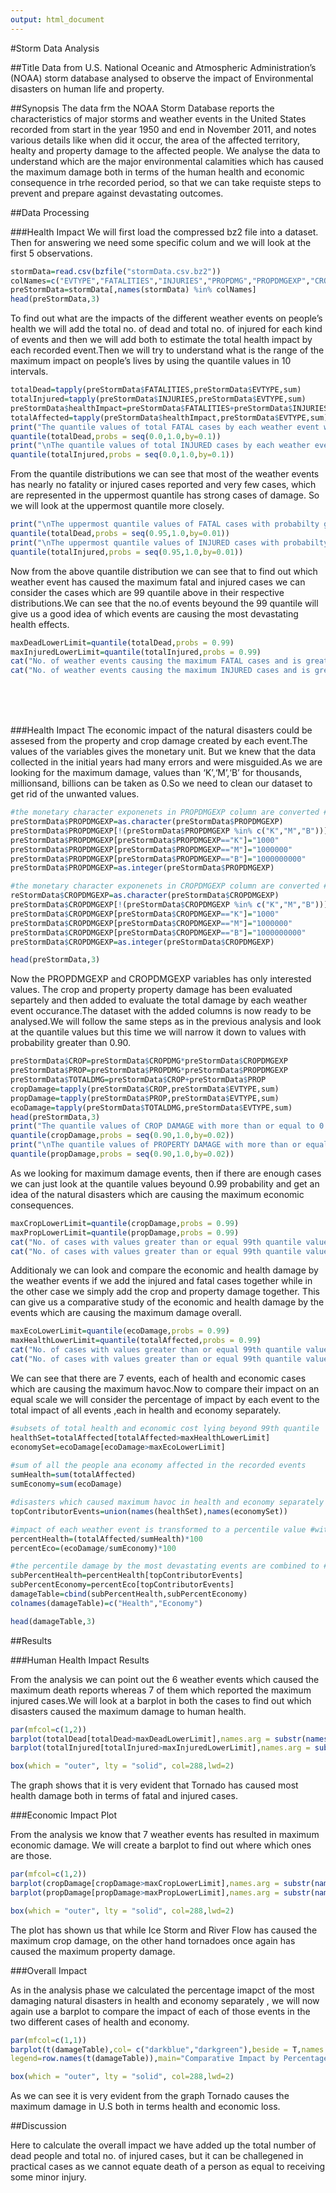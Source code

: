 ```yaml
---
output: html_document
---
```

#Storm Data Analysis

##Title
Data from  U.S. National Oceanic and Atmospheric Administration's (NOAA) storm database analysed to observe the impact of Environmental disasters on human life and property.


##Synopsis
The data frm the NOAA Storm Database reports the characteristics of major storms and weather events in the United States recorded from start in the year 1950 and end in November 2011, and notes various details like when did it occur, the area  of the affected territory, healty and property damage to the affected people. We analyse the data to understand which are the major environmental calamities which has caused the maximum damage both in terms of the human health and economic consequence in trhe recorded period, so that we can take requiste steps to prevent and prepare against devastating outcomes. 

##Data Processing

###Health Impact
We will first load the compressed bz2 file into a dataset. Then for answering we need some specific colum and we will look at the first 5 observations.
```r
stormData=read.csv(bzfile("stormData.csv.bz2"))
colNames=c("EVTYPE","FATALITIES","INJURIES","PROPDMG","PROPDMGEXP","CROPDMG","CROPDMGEXP")
preStormData=stormData[,names(stormData) %in% colNames]
head(preStormData,3)
```



To find out what are the impacts of the different weather events on people's health we will add the total no. of dead and total no. of injured for each kind of events and then we will add both to estimate the total health impact by each recorded event.Then we will try to understand what is the range of the maximum impact on people's lives by using the quantile values in 10 intervals.
```r
totalDead=tapply(preStormData$FATALITIES,preStormData$EVTYPE,sum)
totalInjured=tapply(preStormData$INJURIES,preStormData$EVTYPE,sum)
preStormData$healthImpact=preStormData$FATALITIES+preStormData$INJURIES
totalAffected=tapply(preStormData$healthImpact,preStormData$EVTYPE,sum)
print("The quantile values of total FATAL cases by each weather event with 10 regular intervals .\n")
quantile(totalDead,probs = seq(0.0,1.0,by=0.1))
print("\nThe quantile values of total INJURED cases by each weather event with 10 regular intervals .\n")
quantile(totalInjured,probs = seq(0.0,1.0,by=0.1))
```


From the quantile distributions we can see that most of the weather events has nearly no fatality or injured cases reported and very few cases, which are represented in the uppermost quantile has strong cases of damage. So we will look at the uppermost quantile more closely.
```r
print("\nThe uppermost quantile values of FATAL cases with probabilty greater than 0.95 .\n")
quantile(totalDead,probs = seq(0.95,1.0,by=0.01))
print("\nThe uppermost quantile values of INJURED cases with probabilty greater than 0.95 .\n")
quantile(totalInjured,probs = seq(0.95,1.0,by=0.01))
```
Now from the above quantile distribution we can see that to find out which weather event has caused the maximum fatal and injured cases we can consider the cases which are 99 quantile above in their respective distributions.We can see that the no.of events beyound the 99 quantile will give us a good idea of which events are causing the most devastating health effects.
```r
maxDeadLowerLimit=quantile(totalDead,probs = 0.99)
maxInjuredLowerLimit=quantile(totalInjured,probs = 0.99)
cat("No. of weather events causing the maximum FATAL cases and is greater or equal to 99th quantile value :\n",sum(totalDead>maxDeadLowerLimit),"\n")
cat("No. of weather events causing the maximum INJURED cases and is greater or equal to 99th quantile value :\n",sum(totalInjured>maxInjuredLowerLimit),"\n")
```
</br>
</br>
</br>


###Health Impact
The economic impact of the natural disasters could be assesed from the property and crop damage created by each event.The values of the  variables gives the monetary unit. But we knew that the data collected in the initial years had many errors and were misguided.As we are looking for the maximum damage, values than 'K','M','B' for thousands, millionsand, billions can be taken as 0.So we need to clean our dataset to get rid of the unwanted values.

```r
#the monetary character exponenets in PROPDMGEXP column are converted #to their numerical values to estimate economic loss by crop damage
preStormData$PROPDMGEXP=as.character(preStormData$PROPDMGEXP)
preStormData$PROPDMGEXP[!(preStormData$PROPDMGEXP %in% c("K","M","B"))]="0"
preStormData$PROPDMGEXP[preStormData$PROPDMGEXP=="K"]="1000"
preStormData$PROPDMGEXP[preStormData$PROPDMGEXP=="M"]="1000000"
preStormData$PROPDMGEXP[preStormData$PROPDMGEXP=="B"]="1000000000"
preStormData$PROPDMGEXP=as.integer(preStormData$PROPDMGEXP)

#the monetary character exponenets in CROPDMGEXP column are converted #to their numerical values to estimate total property damage
reStormData$CROPDMGEXP=as.character(preStormData$CROPDMGEXP)
preStormData$CROPDMGEXP[!(preStormData$CROPDMGEXP %in% c("K","M","B"))]="0"
preStormData$CROPDMGEXP[preStormData$CROPDMGEXP=="K"]="1000"
preStormData$CROPDMGEXP[preStormData$CROPDMGEXP=="M"]="1000000"
preStormData$CROPDMGEXP[preStormData$CROPDMGEXP=="B"]="1000000000"
preStormData$CROPDMGEXP=as.integer(preStormData$CROPDMGEXP)

head(preStormData,3)
```

Now the PROPDMGEXP and CROPDMGEXP variables has only interested values. The crop and property property damage has been evaluated separtely and then added to evaluate the total damage by each weather event occurance.The dataset with the added columns is now ready to be analysed.We will follow the same steps as in the previous analysis and look at the quantile values but this time we will narrow it down to values with probability greater than 0.90.
```r
preStormData$CROP=preStormData$CROPDMG*preStormData$CROPDMGEXP
preStormData$PROP=preStormData$PROPDMG*preStormData$PROPDMGEXP
preStormData$TOTALDMG=preStormData$CROP+preStormData$PROP
cropDamage=tapply(preStormData$CROP,preStormData$EVTYPE,sum)
propDamage=tapply(preStormData$PROP,preStormData$EVTYPE,sum)
ecoDamage=tapply(preStormData$TOTALDMG,preStormData$EVTYPE,sum)
head(preStormData,3)
print("The quantile values of CROP DAMAGE with more than or equal to 0.90 probability .\n")
quantile(cropDamage,probs = seq(0.90,1.0,by=0.02))
print("\nThe quantile values of PROPERTY DAMAGE with more than or equal to 0.90 probability .\n")
quantile(propDamage,probs = seq(0.90,1.0,by=0.02))
```
As we looking for maximum damage events, then if there are enough cases we can just look at the quantile values beyound 0.99 probability and get an idea of the natural disasters which are causing the maximum economic consequences.
```r
maxCropLowerLimit=quantile(cropDamage,probs = 0.99)
maxPropLowerLimit=quantile(propDamage,probs = 0.99)
cat("No. of cases with values greater than or equal 99th quantile value with repect to CROP DAMAGE:",  sum(cropDamage>maxCropLowerLimit),"\n")
cat("No. of cases with values greater than or equal 99th quantile value with repect to PROPERTY DAMAGE:",  sum(propDamage>maxPropLowerLimit),"\n")

```

Additionaly we can look and compare the economic and health damage by the weather events if we add the injured and fatal cases together while in the other case we simply add the crop and property damage together. This can give us a comparative study of the economic and health damage by the events which are causing the maximum damage overall.
```r
maxEcoLowerLimit=quantile(ecoDamage,probs = 0.99)
maxHealthLowerLimit=quantile(totalAffected,probs = 0.99)
cat("No. of cases with values greater than or equal 99th quantile value with respect to TOTAL ECONOMIC LOSS:",  sum(ecoDamage>maxEcoLowerLimit),"\n")
cat("No. of cases with values greater than or equal 99th quantile value with respect to TOTAL HEALTH VICTIMS:",  sum(totalAffected>maxHealthLowerLimit),"\n")

```

We can see that there are 7 events, each of health and economic cases which are causing the maximum havoc.Now to compare their impact on an equal scale we will consider the percentage of impact by each event to the total impact of all events ,each in health and economy separately.
```r

#subsets of total health and economic cost lying beyond 99th quantile
healthSet=totalAffected[totalAffected>maxHealthLowerLimit]
economySet=ecoDamage[ecoDamage>maxEcoLowerLimit]
 
#sum of all the people ana economy affected in the recorded events 
sumHealth=sum(totalAffected)
sumEconomy=sum(ecoDamage)

#disasters which caused maximum havoc in health and economy separately #are combined here 
topContributorEvents=union(names(healthSet),names(economySet))

#impact of each weather event is transformed to a percentile value #with respect to the total damage
percentHealth=(totalAffected/sumHealth)*100
percentEco=(ecoDamage/sumEconomy)*100

#the percentile damage by the most devastating events are combined to #form a table
subPercentHealth=percentHealth[topContributorEvents]
subPercentEconomy=percentEco[topContributorEvents]
damageTable=cbind(subPercentHealth,subPercentEconomy)
colnames(damageTable)=c("Health","Economy")

head(damageTable,3)
```
##Results


###Human Health Impact Results

From the analysis we can point out the 6 weather events which caused the maximum death reports whereas 7 of them which reported the maximum injured cases.We will look at a barplot in both the cases to find out which disasters caused the maximum damage to human health.

```r
par(mfcol=c(1,2))
barplot(totalDead[totalDead>maxDeadLowerLimit],names.arg = substr(names(totalDead[totalDead>maxDeadLowerLimit]),0,8),col="darkblue",main="FATAL CASES ",xlab = "Environmental Disasters",ylab = "Total Fatal Cases",cex.main=0.8,cex.lab=0.7,font.main=2,font.lab=2,col.main="darkblue",cex.names = 0.5)
barplot(totalInjured[totalInjured>maxInjuredLowerLimit],names.arg = substr(names(totalInjured[totalInjured>maxInjuredLowerLimit]),0,8),col="darkgreen",main="INJURED CASES ",xlab = "Environmental Disasters",ylab = "Total Injured Cases",cex.main=0.8,cex.lab=0.7,font.main=2,font.lab=2,col.main="darkgreen",cex.names = 0.5,font.lab=2)

box(which = "outer", lty = "solid", col=288,lwd=2)
```

The graph shows that it is very evident that Tornado has caused most health damage both in terms of fatal and injured cases.


###Economic Impact Plot

From the analysis we know that 7 weather events has resulted in maximum economic damage. We will create a barplot to find out where which ones are those.

```r
par(mfcol=c(1,2))
barplot(cropDamage[cropDamage>maxCropLowerLimit],names.arg = substr(names(cropDamage[cropDamage>maxCropLowerLimit]),0,8),col="darkblue",main="CROP DAMAGE ",xlab = "Environmental Disasters",ylab = "Economic Loss",cex.main=0.8,cex.lab=0.7,font.main=2,font.lab=2,col.main="darkblue",cex.names = 0.5)
barplot(propDamage[propDamage>maxPropLowerLimit],names.arg = substr(names(propDamage[propDamage>maxPropLowerLimit]),0,8),col="darkgreen",main="PROPERTY DAMAGE",xlab = "Environmental Disasters",ylab = "Economic Loss",cex.main=0.8,cex.lab=0.7,font.main=2,font.lab=2,col.main="darkgreen",cex.names = 0.5,font.lab=2)

box(which = "outer", lty = "solid", col=288,lwd=2)
```

The plot has shown us that while Ice Storm and River Flow has caused the maximum crop damage, on the other hand tornadoes once again has caused the maximum property damage.

###Overall Impact

As in the analysis phase we calculated the percentage imapct of the most damaging natural disasters in health and economy separately , we will now again use a barplot to compare the impact of each of those events in the two different cases of health and economy.
```r
par(mfcol=c(1,1))
barplot(t(damageTable),col= c("darkblue","darkgreen"),beside = T,names.arg = substr(col.names(t(amageTable)),0,8),
legend=row.names(t(damageTable)),main="Comparative Impact by Percentage Loss",xlab = "Environmental Disasters",ylab = "Percentage Loss",cex.main=1.0,cex.lab=1.0,font.main=2,font.lab=2,col.main="slategray",cex.names = 0.5,font.lab=2,col.lab="slategray")

box(which = "outer", lty = "solid", col=288,lwd=2)

```
As we can see it is very evident from the graph Tornado causes the maximum damage in U.S both in terms health and economic loss.

##Discussion

Here to calculate the overall impact we have added up the total number of dead people and total no. of injured cases, but it can be challegened in practical cases as we cannot equate death of a person as equal to receiving some minor injury.